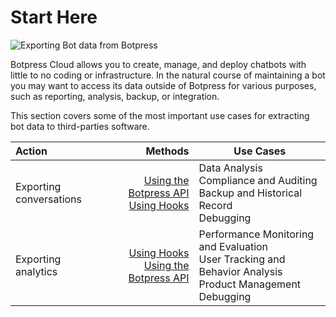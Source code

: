 
# Start Here

![Exporting Bot data from Botpress](/docs/content/exporting-bot-data.png)

Botpress Cloud allows you to create, manage, and deploy chatbots with little to no coding or infrastructure. In the natural course of maintaining a bot you may want to access its data outside of Botpress for various purposes, such as reporting, analysis, backup, or integration.

This section covers some of the most important use cases for extracting bot data to third-parties software.

| **Action**              |                                                                                                                   **Methods** | **Use Cases**                                                                                                               |
| :---------------------- | ----------------------------------------------------------------------------------------------------------------------------: | --------------------------------------------------------------------------------------------------------------------------- |
| Exporting conversations | [Using the Botpress API](./exporting-conversations/with-the-api) <br /> [Using Hooks](./exporting-conversations/from-the-bot) | Data Analysis <br /> Compliance and Auditing <br /> Backup and Historical Record <br /> Debugging                           |
| Exporting analytics     |         [Using Hooks](./exporting-analytics/from-the-bot) <br /> [Using the Botpress API](./exporting-analytics/with-the-api) | Performance Monitoring and Evaluation <br /> User Tracking and Behavior Analysis <br /> Product Management <br /> Debugging |
